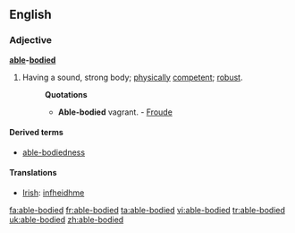 ==English==
===Adjective===
'''[[able]]-[[body|bodied]]'''

#Having a sound, strong body; [[physically]] [[competent]]; [[robust]].
#:'''Quotations'''
#:*'''Able-bodied''' vagrant. - [[Froude]]

====Derived terms====
*[[able-bodiedness]]

====Translations====
*[[Irish]]: [[infheidhme]]

[[fa:able-bodied]]
[[fr:able-bodied]]
[[ta:able-bodied]]
[[vi:able-bodied]]
[[tr:able-bodied]]
[[uk:able-bodied]]
[[zh:able-bodied]]